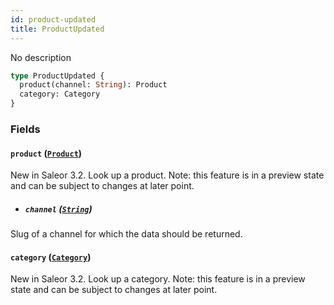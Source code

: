 ```yaml
---
id: product-updated
title: ProductUpdated
---
```


No description

```graphql
type ProductUpdated {
  product(channel: String): Product
  category: Category
}
```

### Fields

#### `product` ([`Product`](../../../developer/api-reference/objects/product))

New in Saleor 3.2. Look up a product. Note: this feature is in a preview state and can be subject to changes at later point.

- ##### `channel` ([`String`](../../../developer/api-reference/scalars/string))

Slug of a channel for which the data should be returned.

#### `category` ([`Category`](../../../developer/api-reference/objects/category))

New in Saleor 3.2. Look up a category. Note: this feature is in a preview state and can be subject to changes at later point.
